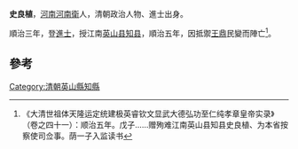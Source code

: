 '''史良植'''，[[河南|河南]][[河南衛|河南衛]]人，清朝政治人物、進士出身。

順治三年，登[[進士|進士]]，授江南[[英山县|英山县]][[知县|知县]]，順治五年，因抵禦[[王鼎|王鼎]]民變而陣亡<ref>《大清世祖体天隆运定统建极英睿钦文显武大德弘功至仁纯孝章皇帝实录》（卷之四十一）：顺治五年。戊子……赠殉难江南英山县知县史良植、为本省按察使司佥事。荫一子入监读书</ref>。

==參考==
{{reflist}}
{{清朝人物小作品}}
{{顺治三年丙戌科殿试金榜}}
[[Category:清朝英山縣知縣|Category:清朝英山縣知縣]]